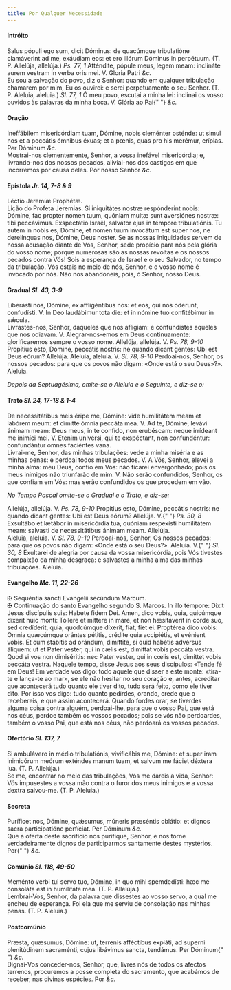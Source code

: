 ```yaml
---
title: Por Qualquer Necessidade
---
```


<h4 class="text-center">Intróito</h4>
<div class="grid grid-cols-2 gap-5">
  <span class="text-justify">
    Salus pópuli ego sum, dicit Dóminus: de quacúmque tribulatióne clamáverint
    ad me, exáudiam eos: et ero illórum Dóminus in perpétuum. (T. P. Allelúja,
    allelúja.) <em>Ps. 77, 1</em> Atténdite, pópule meus, legem meam: inclináte
    aurem vestram in verba oris mei. V. Gloria Patri <em>&c.</em>
  </div>
  <span class="text-justify">
    Eu sou a salvação do povo, diz o Senhor: quando em qualquer tribulação
    chamarem por mim, Eu os ouvirei: e serei perpetuamente o seu Senhor. (T. P.
    Aleluia, aleluia.) <em>Sl. 77, 1</em> Ó meu povo, escutai a minha lei:
    inclinai os vosso ouvidos às palavras da minha boca. V. Glória ao Pai{" "}
    <em>&c.</em>
  </div>
</div>

<h4 class="text-center">Oração</h4>
<div class="grid grid-cols-2 gap-5">
  <span class="text-justify">
    Ineffábilem misericórdiam tuam, Dómine, nobis cleménter osténde: ut simul
    nos et a peccátis ómnibus éxuas; et a pœnis, quas pro his merémur, erípias.
    Per Dóminum <em>&c.</em>
  </div>
  <span class="text-justify">
    Mostrai-nos clementemente, Senhor, a vossa inefável misericórdia; e,
    livrando-nos dos nossos pecados, aliviai-nos dos castigos em que incorremos
    por causa deles. Por nosso Senhor <em>&c.</em>
  </div>
</div>

<h4 class="text-center">
  Epístola <em>Jr. 14, 7-8 & 9</em>
</h4>
<div class="grid grid-cols-2 gap-5">
  <span class="text-justify">Léctio Jeremíæ Prophétæ.</div>
  <span class="text-justify">Lição do Profeta Jeremias.</div>
  <span class="text-justify">
    Si iniquitátes nostræ respónderint nobis: Dómine, fac propter nomen tuum,
    quóniam multæ sunt aversiónes nostræ: tibi peccávimus. Exspectátio Israël,
    salvátor ejus in témpore tribulatiónis. Tu autem in nobis es, Dómine, et
    nomen tuum invocátum est super nos, ne derelínquas nos, Dómine, Deus noster.
  </div>
  <span class="text-justify">
    Se as nossas iniquidades servem de nossa acusação diante de Vós, Senhor,
    sede propício para nós pela glória do vosso nome; porque numerosas são as
    nossas revoltas e os nossos pecados contra Vós! Sois a esperança de Israel e
    o seu Salvador, no tempo da tribulação. Vós estais no meio de nós, Senhor, e
    o vosso nome é invocado por nós. Não nos abandoneis, pois, ó Senhor, nosso
    Deus.
  </div>
</div>

<h4 class="text-center">
  Gradual <em>Sl. 43, 3-9</em>
</h4>
<div class="grid grid-cols-2 gap-5">
  <span class="text-justify">
    Liberásti nos, Dómine, ex affligéntibus nos: et eos, qui nos oderunt,
    confudísti. V. In Deo laudábimur tota die: et in nómine tuo confitébimur in
    sǽcula.
  </div>
  <span class="text-justify">
    Livrastes-nos, Senhor, daqueles que nos afligiam: e confundistes aqueles que
    nos odiavam. V. Alegrar-nos-emos em Deus continuamente: glorificaremos
    sempre o vosso nome.
  </div>
  <span class="text-justify">
    Allelúja, allelúja. V. <em>Ps. 78, 9-10</em> Propítius esto, Dómine,
    peccátis nostris: ne quando dicant gentes: Ubi est Deus eórum? Allelúja.
  </div>
  <span class="text-justify">
    Aleluia, aleluia. V. <em>Sl. 78, 9-10</em> Perdoai-nos, Senhor, os nossos
    pecados: para que os povos não digam: «Onde está o seu Deus»?». Aleluia.
  </div>
</div>

<em>Depois da Septuagésima, omite-se o Aleluia e o Seguinte, e diz-se o:</em>

<h4 class="text-center">
  Trato <em>Sl. 24, 17-18 & 1-4</em>
</h4>
<div class="grid grid-cols-2 gap-5">
  <span class="text-justify">
    De necessitátibus meis éripe me, Dómine: vide humilitátem meam et labórem
    meum: et dimitte ómnia peccáta mea. V. Ad te, Dómine, levávi ánimam meam:
    Deus meus, in te confído, non erubéscam: neque irrídeant me inimíci mei. V.
    Etenim univérsi, qui te exspéctant, non confundéntur: confundántur omnes
    faciéntes vana.
  </div>
  <span class="text-justify">
    Livrai-me, Senhor, das minhas tribulações: vede a minha miséria e as minhas
    penas: e perdoai todos meus pecados. V. A Vós, Senhor, elevei a minha alma:
    meu Deus, confio em Vós: não ficarei envergonhado; pois os meus inimigos não
    triunfarão de mim. V. Não serão confundidos, Senhor, os que confiam em Vós:
    mas serão confundidos os que procedem em vão.
  </div>
</div>

<em>No Tempo Pascal omite-se o Gradual e o Trato, e diz-se:</em>

<div class="grid grid-cols-2 gap-5">
  <span class="text-justify">
    Allelúja, allelúja. V. <em>Ps. 78, 9-10</em> Propítius esto, Dómine,
    peccátis nostris: ne quando dicant gentes: Ubi est Deus eórum? Allelúja. V.{" "}
    <em>Ps. 30, 8</em> Exsultábo et lætábor in misericórdia tua, quóniam
    respexísti humilitátem meam: salvasti de necessitátibus ánimam meam.
    Allelúja.
  </div>
  <span class="text-justify">
    Aleluia, aleluia. V. <em>Sl. 78, 9-10</em> Perdoai-nos, Senhor, Os nossos
    pecados: para que os povos não digam: «Onde está o seu Deus?». Aleluia. V.{" "}
    <em>Sl. 30, 8</em> Exultarei de alegria por causa da vossa misericórdia,
    pois Vós tivestes compaixão da minha desgraça: e salvastes a minha alma das
    minhas tribulações. Aleluia.
  </div>
</div>

<h4 class="text-center">
  Evangelho <em>Mc. 11, 22-26</em>
</h4>
<div class="grid grid-cols-2 gap-5">
  <span class="text-justify">
    <span class="text-danger">&#10016;</span> Sequéntia sancti Evangélii
    secúndum Marcum.
  </div>
  <span class="text-justify">
    <span class="text-danger">&#10016;</span> Continuação do santo Evangelho
    segundo S. Marcos.
  </div>
  <span class="text-justify">
    In illo témpore: Dixit Jesus discípulis suis: Habete fidem Dei. Amen, dico
    vobis, quia, quicúmque díxerit huic monti: Tóllere et míttere in mare, et
    non hæsitáverit in corde suo, sed credíderit, quia, quodcúmque díxerit,
    fiat, fiet ei. Proptérea dico vobis: Omnia quæcúmque orántes pétitis,
    crédite quia accipiétis, et evénient vobis. Et cum stábitis ad orándum,
    dimíttite, si quid habétis advérsus áliquem: ut et Pater vester, qui in
    cælis est, dimíttat vobis peccáta vestra. Quod si vos non dimiséritis: nec
    Pater vester, qui in cœlis est, dimíttet vobis peccáta vestra.
  </div>
  <span class="text-justify">
    Naquele tempo, disse Jesus aos seus discípulos: «Tende fé em Deus! Em
    verdade vos digo: todo aquele que disser a este monte: «tira-te e lança-te
    ao mar», se ele não hesitar no seu coração e, antes, acreditar que
    acontecerá tudo quanto ele tiver dito, tudo será feito, como ele tiver dito.
    Por isso vos digo: tudo quanto pedirdes, orando, crede que o recebereis, e
    que assim acontecerá. Quando fordes orar, se tiverdes alguma coisa contra
    alguém, perdoai-lhe, para que o vosso Pai, que está nos céus, perdoe também
    os vossos pecados; pois se vós não perdoardes, também o vosso Pai, que está
    nos céus, não perdoará os vossos pecados.
  </div>
</div>

<h4 class="text-center">
  Ofertório <em>Sl. 137, 7</em>
</h4>
<div class="grid grid-cols-2 gap-5">
  <span class="text-justify">
    Si ambulávero in médio tribulatiónis, vivificábis me, Dómine: et super iram
    inimicórum meórum exténdes manum tuam, et salvum me fáciet déxtera lua. (T.
    P. Allelúja.)
  </div>
  <span class="text-justify">
    Se me, encontrar no meio das tribulações, Vós me dareis a vida, Senhor: Vós
    impusestes a vossa mão contra o furor dos meus inimigos e a vossa dextra
    salvou-me. (T. P. Aleluia.)
  </div>
</div>

<h4 class="text-center">Secreta</h4>
<div class="grid grid-cols-2 gap-5">
  <span class="text-justify">
    Puríficet nos, Dómine, quǽsumus, múneris præséntis oblátio: et dignos sacra
    participatióne perfíciat. Per Dóminum <em>&c.</em>
  </div>
  <span class="text-justify">
    Que a oferta deste sacrifício nos purifique, Senhor, e nos torne
    verdadeiramente dignos de participarmos santamente destes mystérios. Por{" "}
    <em>&c.</em>
  </div>
</div>

<h4 class="text-center">
  Comúnio <em>Sl. 118, 49-50</em>
</h4>
<div class="grid grid-cols-2 gap-5">
  <span class="text-justify">
    Meménto verbi tui servo tuo, Dómine, in quo mihi spemdedísti: hæc me
    consoláta est in humilitáte mea. (T. P. Allelúja.)
  </div>
  <span class="text-justify">
    Lembrai-Vos, Senhor, da palavra que dissestes ao vosso servo, a qual me
    encheu de esperança. Foi ela que me serviu de consolação nas minhas penas.
    (T. P. Aleluia.)
  </div>
</div>

<h4 class="text-center">Postcomúnio</h4>
<div class="grid grid-cols-2 gap-5">
  <span class="text-justify">
    Præsta, quǽsumus, Dómine: ut, terrenis afféctibus expiáti, ad superni
    plenitúdinem sacraménti, cujus libávimus sancta, tendámus. Per Dóminum{" "}
    <em>&c.</em>
  </div>
  <span class="text-justify">
    Dignai-Vos conceder-nos, Senhor, que, livres nós de todos os afectos
    terrenos, procuremos a posse completa do sacramento, que acabámos de
    receber, nas divinas espécies. Por <em>&c.</em>
  </div>
</div>

